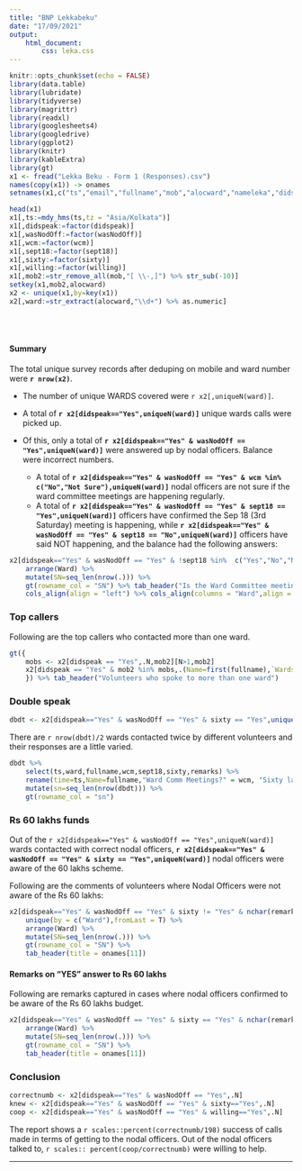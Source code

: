 ```yaml
---
title: "BNP Lekkabeku"
date: "17/09/2021"
output: 
    html_document:
        css: leka.css
---
```


```r
knitr::opts_chunk$set(echo = FALSE)
library(data.table)
library(lubridate)
library(tidyverse)
library(magrittr)
library(readxl)
library(googlesheets4)
library(googledrive)
library(ggplot2)
library(knitr)
library(kableExtra)
library(gt)
x1 <- fread("Lekka Beku - Form 1 (Responses).csv")
names(copy(x1)) -> onames
setnames(x1,c("ts","email","fullname","mob","alocward","nameleka","didspeak","wasNodOff","wcm","sept18","sixty","willing","remarks"))

head(x1)
x1[,ts:=mdy_hms(ts,tz = "Asia/Kolkata")]
x1[,didspeak:=factor(didspeak)]
x1[,wasNodOff:=factor(wasNodOff)]
x1[,wcm:=factor(wcm)]
x1[,sept18:=factor(sept18)]
x1[,sixty:=factor(sixty)]
x1[,willing:=factor(willing)]
x1[,mob2:=str_remove_all(mob,"[ \\-,]") %>% str_sub(-10)]
setkey(x1,mob2,alocward)
x2 <- unique(x1,by=key(x1))
x2[,ward:=str_extract(alocward,"\\d+") %>% as.numeric]
```

<br><br>

#### Summary

The total unique survey records after deduping on mobile and ward number were **`r nrow(x2)`**.

* The number of unique WARDS  covered were `r x2[,uniqueN(ward)]`. 
* A total of **`r x2[didspeak=="Yes",uniqueN(ward)]`** unique wards calls were picked up.

* Of this, only a total of **`r x2[didspeak=="Yes" & wasNodOff == "Yes",uniqueN(ward)]`**  were answered up by nodal officers. Balance were incorrect numbers.

    + A total of **`r x2[didspeak=="Yes" & wasNodOff == "Yes" & wcm %in% c("No","Not Sure"),uniqueN(ward)] `**  nodal officers are not sure if the ward committee meetings are happening regularly.
    + A total of **`r x2[didspeak=="Yes" & wasNodOff == "Yes" & sept18 == "Yes",uniqueN(ward)] `** officers have confirmed the Sep 18 (3rd Saturday) meeting is happening, while **`r x2[didspeak=="Yes" & wasNodOff == "Yes" & sept18 == "No",uniqueN(ward)] `** officers have said NOT happening, and the balance had the following answers:
    
```r
x2[didspeak=="Yes" & wasNodOff == "Yes" & !sept18 %in%  c("Yes","No","Not Sure"),.(Ward=ward,Volunteer=fullname,`Sep 18 meeting` = sept18)] %>% 
    arrange(Ward) %>% 
    mutate(SN=seq_len(nrow(.))) %>% 
    gt(rowname_col = "SN") %>% tab_header("Is the Ward Committee meeting happening on September 18th",subtitle = "All Others") %>% 
    cols_align(align = "left") %>% cols_align(columns = "Ward",align = "right")
```
    
### Top callers

Following are the top callers who contacted more than one ward.


```r
gt({
    mobs <- x2[didspeak == "Yes",.N,mob2][N>1,mob2]
    x2[didspeak == "Yes" & mob2 %in% mobs,.(Name=first(fullname),`Wards Handled`= paste(ward,collapse = ", "),.N),mob2][,-c('mob2')][order(-N)]
    }) %>% tab_header("Volunteers who spoke to more than one ward")
```

### Double speak
```r
dbdt <- x2[didspeak=="Yes" & wasNodOff == "Yes" & sixty == "Yes",unique(ward)] %>% intersect(x2[didspeak=="Yes" & wasNodOff == "Yes" & sixty != "Yes",unique(ward)] ) %>% {x2[ward %in% .]} %>% setcolorder(c('ts','ward')) %>% arrange(ward)
```
There are `r nrow(dbdt)/2` wards contacted twice by different volunteers and their responses are a little varied.
```r
dbdt %>% 
    select(ts,ward,fullname,wcm,sept18,sixty,remarks) %>% 
    rename(time=ts,Name=fullname,"Ward Comm Meetings?" = wcm, "Sixty lakhs?" = sixty,'is Sep 18 happening?' = sept18) %>% 
    mutate(sn=seq_len(nrow(dbdt))) %>% 
    gt(rowname_col = "sn")
```



### Rs 60 lakhs funds

Out of the `r x2[didspeak=="Yes" & wasNodOff == "Yes",uniqueN(ward)]` wards contacted with correct nodal officers, **`r x2[didspeak=="Yes" & wasNodOff == "Yes" & sixty == "Yes",uniqueN(ward)]` ** nodal officers were aware of the 60 lakhs scheme. 

Following are the comments of volunteers where Nodal Officers were not aware of the Rs 60 lakhs:
```r
x2[didspeak=="Yes" & wasNodOff == "Yes" & sixty != "Yes" & nchar(remarks) > 5,.(Name=fullname,Answer = sixty,Ward = ward,Remarks = remarks)] %>% 
    unique(by = c("Ward"),fromLast = T) %>% 
    arrange(Ward) %>% 
    mutate(SN=seq_len(nrow(.))) %>% 
    gt(rowname_col = "SN") %>% 
    tab_header(title = onames[11])
```




#### Remarks on "YES" answer to Rs 60 lakhs

Following are remarks captured in cases where nodal officers confirmed to be aware of the Rs 60 lakhs budget.

```r
x2[didspeak=="Yes" & wasNodOff == "Yes" & sixty == "Yes" & nchar(remarks) > 5,.(Name=fullname,Answer = sixty,Ward = ward,Remarks = remarks)] %>% 
    arrange(Ward) %>% 
    mutate(SN=seq_len(nrow(.))) %>% 
    gt(rowname_col = "SN") %>% 
    tab_header(title = onames[11])
```



### Conclusion
```r
correctnumb <- x2[didspeak=="Yes" & wasNodOff == "Yes",.N]
knew <- x2[didspeak=="Yes" & wasNodOff == "Yes" & sixty=="Yes",.N]
coop <- x2[didspeak=="Yes" & wasNodOff == "Yes" & willing=="Yes",.N]
```

The report shows a `r scales::percent(correctnumb/198)` success of calls made in terms of getting to the nodal officers. Out of the nodal officers talked to, `r scales:: percent(coop/correctnumb)` were willing to help.



---------

